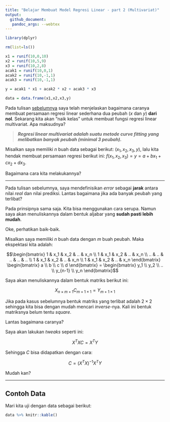```yaml
---
title: "Belajar Membuat Model Regresi Linear - part 2 (Multivariat)"
output: 
  github_document:
   pandoc_args: --webtex
---
```


```r
library(dplyr)

rm(list=ls())

x1 = runif(10,0,10)
x2 = runif(10,5,9)
x3 = runif(10,2,8)
acak1 = runif(10,0,1)
acak2 = runif(10,-1,1)
acak3 = runif(10,-1,1)

y = acak1 * x1 + acak2 * x2 + acak3 * x3

data = data.frame(x1,x2,x3,y)
```

Pada tulisan [sebelumnya](https://ikanx101.com/blog/curve-linear/) saya telah menjelaskan bagaimana caranya membuat persamaan regresi linear sederhana dua peubah ($x$ dan $y$) __dari nol__. Sekarang kita akan "naik kelas" untuk membuat fungsi regresi linear multivariat. Apa maksudnya?

> ___Regresi linear multivariat adalah suatu metode curve fitting yang melibatkan banyak peubah (minimal 3 peubah).___

Misalkan saya memiliki $n$ buah data sebagai berikut: $(x_1,x_2,x_3,y)$, lalu kita hendak membuat persamaan regresi berikut ini: $f(x_1,x_2,x_3) = y = a + b x_1 + c x_2 + d x_3$.

Bagaimana cara kita melakukannya?

--- 

Pada tulisan sebelumnya, saya mendefinisikan _error_ sebagai __jarak__ antara nilai _real_ dan nilai prediksi. Lantas bagaimana jika ada banyak peubah yang terlibat?

Pada prinsipnya sama saja. Kita bisa menggunakan cara serupa. Namun saya akan menuliskannya dalam bentuk aljabar yang __sudah pasti lebih mudah__.

Oke, perhatikan baik-baik.

Misalkan saya memiliki $n$ buah data dengan $m$ buah peubah. Maka ekspektasi kita adalah:

$$\begin{bmatrix}
1 & x_1 & x_2 & .. & x_n \\ 
1 & x_1 & x_2 & .. & x_n \\ 
.. & .. & .. & .. & .. \\ 
1 & x_1 & x_2 & .. & x_n \\ 
1 & x_1 & x_2 & .. & x_n 
\end{bmatrix} 
\begin{bmatrix} a \\ b \\ c \\ d \end{bmatrix} = 
\begin{bmatrix} y_1 \\ y_2 \\ .. \\ y_{n-1} \\ y_n \end{bmatrix}$$

Saya akan menuliskannya dalam bentuk matriks berikut ini:

$$X_{n \times m+1} C_{m+1 \times 1} = Y_{m+1 \times 1}$$

Jika pada kasus sebelumnya bentuk matriks yang terlibat adalah $2 \times 2$ sehingga kita bisa dengan mudah mencari _inverse_-nya. Kali ini bentuk matriksnya belum tentu _square_.

Lantas bagaimana caranya?

Saya akan lakukan _tweaks_ seperti ini:

$$X^T X C = X^T Y$$

Sehingga $C$ bisa didapatkan dengan cara:

$$C = (X^T X)^{-1} X^T Y$$

Mudah kan?

---

## Contoh Data

Mari kita uji dengan data sebagai berikut:

```r
data %>% knitr::kable()

```


